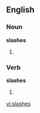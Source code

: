 ==English==

===Noun===
'''slashes'''

# {{plural of|slash}}

===Verb===
'''slashes'''

# {{third person singular of|slash}}

[[vi:slashes]]